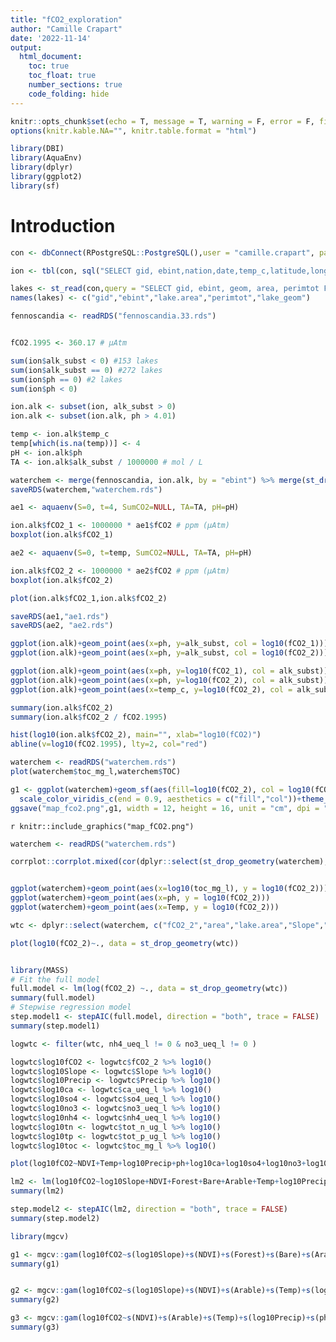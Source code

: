 ```yaml
---
title: "fCO2_exploration"
author: "Camille Crapart"
date: '2022-11-14'
output: 
  html_document:
    toc: true
    toc_float: true
    number_sections: true
    code_folding: hide
---
```


```r
knitr::opts_chunk$set(echo = T, message = T, warning = F, error = F, fig.align = "center", collapse = T)
options(knitr.kable.NA="", knitr.table.format = "html")
```


```r
library(DBI)
library(AquaEnv)
library(dplyr)
library(ggplot2)
library(sf)

```

# Introduction 

```r
con <- dbConnect(RPostgreSQL::PostgreSQL(),user = "camille.crapart", password = "camille",host = "vm-srv-wallace.vm.ntnu.no", dbname = "nofa")

ion <- tbl(con, sql("SELECT gid, ebint,nation,date,temp_c,latitude,longitude,ph,alk_e_ueq_l,alk_subst,ca_ueq_l,mg_ueq_l,na_ueq_l,k_ueq_l,nh4_ueq_l,cl_ueq_l,so4_ueq_l,no3_ueq_l,f_ueq_l,tot_p_ug_l,tot_n_ug_l,toc_mg_l FROM environmental.north_euro_lake_surv_1995 ")) %>% as.data.frame()

lakes <- st_read(con,query = "SELECT gid, ebint, geom, area, perimtot FROM environmental.ecco_biwa_lakes_v_0_1 WHERE ebint IN (SELECT ebint FROM environmental.north_euro_lake_surv_1995)")
names(lakes) <- c("gid","ebint","lake.area","perimtot","lake_geom")

fennoscandia <- readRDS("fennoscandia.33.rds")


fCO2.1995 <- 360.17 # µAtm
```

```r
sum(ion$alk_subst < 0) #153 lakes
sum(ion$alk_subst == 0) #272 lakes
sum(ion$ph == 0) #2 lakes
sum(ion$ph < 0)

ion.alk <- subset(ion, alk_subst > 0)
ion.alk <- subset(ion.alk, ph > 4.01)

temp <- ion.alk$temp_c
temp[which(is.na(temp))] <- 4
pH <- ion.alk$ph
TA <- ion.alk$alk_subst / 1000000 # mol / L
```

```r
waterchem <- merge(fennoscandia, ion.alk, by = "ebint") %>% merge(st_drop_geometry(lakes), by = "ebint")
saveRDS(waterchem,"waterchem.rds")
``` 

```r
ae1 <- aquaenv(S=0, t=4, SumCO2=NULL, TA=TA, pH=pH)

ion.alk$fCO2_1 <- 1000000 * ae1$fCO2 # ppm (µAtm)
boxplot(ion.alk$fCO2_1)

ae2 <- aquaenv(S=0, t=temp, SumCO2=NULL, TA=TA, pH=pH)

ion.alk$fCO2_2 <- 1000000 * ae2$fCO2 # ppm (µAtm)
boxplot(ion.alk$fCO2_2)

plot(ion.alk$fCO2_1,ion.alk$fCO2_2)

saveRDS(ae1,"ae1.rds")
saveRDS(ae2, "ae2.rds")

```

```r
ggplot(ion.alk)+geom_point(aes(x=ph, y=alk_subst, col = log10(fCO2_1))) + scale_color_viridis_c()
ggplot(ion.alk)+geom_point(aes(x=ph, y=alk_subst, col = log10(fCO2_2))) + scale_color_viridis_c()

ggplot(ion.alk)+geom_point(aes(x=ph, y=log10(fCO2_1), col = alk_subst)) + scale_color_viridis_c()
ggplot(ion.alk)+geom_point(aes(x=ph, y=log10(fCO2_2), col = alk_subst)) + scale_color_viridis_c()
ggplot(ion.alk)+geom_point(aes(x=temp_c, y=log10(fCO2_2), col = alk_subst)) + scale_color_viridis_c()

summary(ion.alk$fCO2_2)
summary(ion.alk$fCO2_2 / fCO2.1995)

hist(log10(ion.alk$fCO2_2), main="", xlab="log10(fCO2)")
abline(v=log10(fCO2.1995), lty=2, col="red")
```

```r
waterchem <- readRDS("waterchem.rds")
plot(waterchem$toc_mg_l,waterchem$TOC)

g1 <- ggplot(waterchem)+geom_sf(aes(fill=log10(fCO2_2), col = log10(fCO2_2)))+
  scale_color_viridis_c(end = 0.9, aesthetics = c("fill","col"))+theme_minimal()
ggsave("map_fco2.png",g1, width = 12, height = 16, unit = "cm", dpi = "retina")

```
`r knitr::include_graphics("map_fCO2.png")`

```r
waterchem <- readRDS("waterchem.rds")

corrplot::corrplot.mixed(cor(dplyr::select(st_drop_geometry(waterchem),c("fCO2_2","area","lake.area","Slope","NDVI","Arable","Bog","Forest","Bare","Runoff","Temp","Precip","ph","ca_ueq_l","so4_ueq_l","no3_ueq_l","nh4_ueq_l","tot_p_ug_l","tot_n_ug_l","toc_mg_l"))))


ggplot(waterchem)+geom_point(aes(x=log10(toc_mg_l), y = log10(fCO2_2)))
ggplot(waterchem)+geom_point(aes(x=ph, y = log10(fCO2_2)))
ggplot(waterchem)+geom_point(aes(x=Temp, y = log10(fCO2_2)))

```

```r
wtc <- dplyr::select(waterchem, c("fCO2_2","area","lake.area","Slope","NDVI","Arable","Bog","Forest","Bare","Runoff","Temp","Precip","ph","ca_ueq_l","so4_ueq_l","no3_ueq_l","nh4_ueq_l","tot_p_ug_l","tot_n_ug_l","toc_mg_l"))

plot(log10(fCO2_2)~., data = st_drop_geometry(wtc))


library(MASS)
# Fit the full model 
full.model <- lm(log(fCO2_2) ~., data = st_drop_geometry(wtc))
summary(full.model)
# Stepwise regression model
step.model1 <- stepAIC(full.model, direction = "both", trace = FALSE)
summary(step.model1)

```
```r
logwtc <- filter(wtc, nh4_ueq_l != 0 & no3_ueq_l != 0 )

logwtc$log10fCO2 <- logwtc$fCO2_2 %>% log10()
logwtc$log10Slope <- logwtc$Slope %>% log10()
logwtc$log10Precip <- logwtc$Precip %>% log10()
logwtc$log10ca <- logwtc$ca_ueq_l %>% log10()
logwtc$log10so4 <- logwtc$so4_ueq_l %>% log10()
logwtc$log10no3 <- logwtc$no3_ueq_l %>% log10()
logwtc$log10nh4 <- logwtc$nh4_ueq_l %>% log10()
logwtc$log10tn <- logwtc$tot_n_ug_l %>% log10()
logwtc$log10tp <- logwtc$tot_p_ug_l %>% log10()
logwtc$log10toc <- logwtc$toc_mg_l %>% log10()

plot(log10fCO2~NDVI+Temp+log10Precip+ph+log10ca+log10so4+log10no3+log10nh4+log10toc, data = logwtc)

lm2 <- lm(log10fCO2~log10Slope+NDVI+Forest+Bare+Arable+Temp+log10Precip+ph+log10ca+log10so4+log10no3+log10nh4+log10tn+log10tp+log10toc, data = logwtc)
summary(lm2)

step.model2 <- stepAIC(lm2, direction = "both", trace = FALSE)
summary(step.model2)

```

```r
library(mgcv)

g1 <- mgcv::gam(log10fCO2~s(log10Slope)+s(NDVI)+s(Forest)+s(Bare)+s(Arable)+s(Bog)+s(Temp)+s(log10Precip)+s(ph)+s(log10ca)+s(log10so4)+s(log10no3)+s(log10nh4)+s(log10tn)+s(log10tp)+s(log10toc), data = logwtc, method = "REML")
summary(g1)


g2 <- mgcv::gam(log10fCO2~s(log10Slope)+s(NDVI)+s(Arable)+s(Temp)+s(log10Precip)+s(ph)+s(log10ca)+s(log10so4)+s(log10no3)+s(log10nh4)+s(log10tp)+s(log10toc), data = logwtc, method = "REML")
summary(g2)

g3 <- mgcv::gam(log10fCO2~s(NDVI)+s(Arable)+s(Temp)+s(log10Precip)+s(ph)+s(log10ca)+s(log10so4)+s(log10no3)+s(log10nh4)+s(log10tp)+s(log10toc), data = logwtc, method = "REML")
summary(g3)
```

